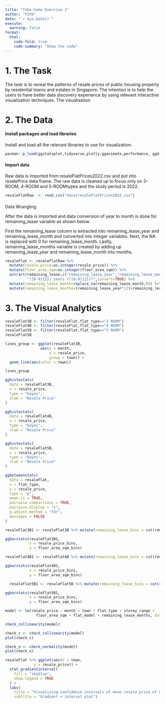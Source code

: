 ```yaml
---
title: "Take-home Exercise 3"
author: "YSYK"
date: "`r Sys.Date()`"
execute: 
  warning: false
format:
  html:
    code-fold: true
    code-summary: "Show the code"
---
```


# 1. The Task

The task is to reveal the patterns of resale prices of public housing property by residential towns and estates in Singapore. The intention is to help the users to have better data discovery experience by using relevant interactive visualization techniques. The visualisation

# 2. The Data

#### Install packages and load libraries

Install and load all the relevant libraries to use for visualization.

```r
pacman::p_load(ggstatsplot,tidyverse,plotly,gganimate,performance, ggdist, FunnelPlotR)
```

#### Import data

Raw data is imported from resaleFlatPrices2022.csv and put into resalePrice data frame. The raw data is cleaned up to focus only on 3-ROOM, 4-ROOM and 5-ROOMtypes and the study period is 2022.

```r
resaleFlatRaw  <- read_csv("data/resaleFlatPrices2022.csv") 

```

#### 

Data Wrangling

After the data is imported and data conversion of year to month is done for remaining_lease variable as shown below.

First the remaining_lease column is extracted into remaining_lease_year and remaining_lease_month and converted into integer variables. Next, the NA is replaced with 0 for remaining_lease_month. Lastly, remaining_lease_months variable is created by adding up remaining_lease_year and remaining_lease_month into months.

```r
resaleFlat <- resaleFlatRaw %>% 
  mutate(resale_price=as.integer(resale_price)) %>% 
  mutate(floor_area_sqm=as.integer(floor_area_sqm)) %>% 
  extract(remaining_lease,c("remaining_lease_year","remaining_lease_month"),
          "([0-9]{2}) years ?([0-9]{2})?",convert=TRUE) %>% 
  mutate(remaining_lease_month=replace_na(remaining_lease_month,0)) %>% 
  mutate(remaining_lease_months=(remaining_lease_year*12)+remaining_lease_month)     %>% select(-c(remaining_lease_year,remaining_lease_month))
```

# 3. The Visual Analytics

```r
resaleFlat3B <- filter(resaleFlat,flat_type=="3 ROOM")
resaleFlat4B <- filter(resaleFlat,flat_type=="4 ROOM")
resaleFlat5B <- filter(resaleFlat,flat_type=="5 ROOM")
resaleFlat5B
```

```r

lines_group <- ggplot(resaleFlat3B,
                aes(x = month,
                    y = resale_price,
                    group = town)) + 
  geom_line(aes(color = town))

lines_group
```

```r
gghistostats(
  data = resaleFlat3B,
  x = resale_price,
  type = "bayes",
  xlab = "Resale Price"
)
```

```r
gghistostats(
  data = resaleFlat4B,
  x = resale_price,
  type = "bayes",
  xlab = "Resale Price"
)
```

```r
gghistostats(
  data = resaleFlat5B,
  x = resale_price,
  type = "bayes",
  xlab = "Resale Price"
)
```

```r
ggbetweenstats(
  data = resaleFlat,
  x = flat_type, 
  y = resale_price,
  type = "p",
  mean.ci = TRUE, 
  pairwise.comparisons = TRUE, 
  pairwise.display = "s",
  p.adjust.method = "fdr",
  messages = FALSE
)
```

```r
resaleFlat3B1 <- resaleFlat3B %>% mutate(remaining_lease_bins = cut(remaining_lease_months, breaks = c(0,600,720,840,960, 1200))) %>% mutate(resale_price_bins = cut(resale_price, breaks = c(0,250000,500000,750000,1000000))) %>% mutate(floor_area_sqm_bins = cut(floor_area_sqm, breaks = c(0,50,70,90,110,140)))
```

```r
ggbarstats(resaleFlat3B1,
           x = resale_price_bins, 
           y = floor_area_sqm_bins)


```

```r
resaleFlat4B1 <- resaleFlat4B %>% mutate(remaining_lease_bins = cut(remaining_lease_months, breaks = c(0,600,720,840,960, 1200))) %>% mutate(resale_price_bins = cut(resale_price, breaks = c(0,250000,500000,750000,1000000,1500000))) %>% mutate(floor_area_sqm_bins = cut(floor_area_sqm, breaks = c(0,70,90,110,140)))
```

```r
ggbarstats(resaleFlat4B1,
           x = resale_price_bins, 
           y = floor_area_sqm_bins)
```

```r
  resaleFlat5B1 <- resaleFlat5B %>% mutate(remaining_lease_bins = cut(remaining_lease_months, breaks = c(0,600,720,840,960, 1200))) %>% mutate(resale_price_bins = cut(resale_price, breaks = c(0,250000,500000,750000,1000000,1500000))) %>% mutate(floor_area_sqm_bins = cut(floor_area_sqm, breaks = c(0,90,110,130,160)))
```

```r
ggbarstats(resaleFlat5B1,
           x = resale_price_bins, 
           y = floor_area_sqm_bins)
```

```r
model <- lm(resale_price ~ month + town + flat_type + storey_range + 
              floor_area_sqm + flat_model + remaining_lease_months, data = resaleFlat)
```

```r
check_collinearity(model)
```

```r
check_c <- check_collinearity(model)
plot(check_c)
```

```r
check_n <- check_normality(model)
plot(check_n)
```

```r
resaleFlat %>% ggplot(aes(x = town, 
             y = resale_price)) +
  stat_gradientinterval(   
    fill = "skyblue",      
    show.legend = TRUE     
  ) +                        
  labs(
    title = "Visualising confidence intervals of mean resale price of HDB",
    subtitle = "Gradient + interval plot")
```
